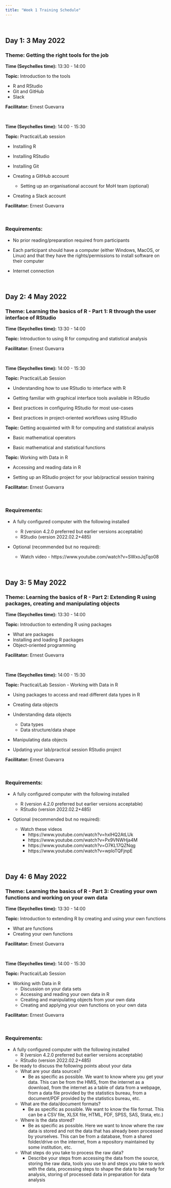 ```yaml
---
title: "Week 1 Training Schedule"
---
```


<br/>

## Day 1: 3 May 2022

### Theme: Getting the right tools for the job

**Time (Seychelles time):** 13:30 - 14:00

**Topic:** Introduction to the tools

* R and RStudio    
* Git and GitHub    
* Slack

**Facilitator:** Ernest Guevarra

&nbsp;

**Time (Seychelles time):** 14:00 - 15:30

**Topic:** Practical/Lab session

* Installing R

* Installing RStudio

* Installing Git

* Creating a GitHub account
    
    * Setting up an organisational account for MoH team (optional)

* Creating a Slack account

**Facilitator:** Ernest Guevarra

&nbsp;

### Requirements:

* No prior reading/preparation required from participants

* Each participant should have a computer (either Windows, MacOS, or Linux) and that they have the rights/permissions to install software on their computer

* Internet connection

<br/>

## Day 2: 4 May 2022

### Theme: Learning the basics of R - Part 1: R through the user interface of RStudio

**Time (Seychelles time):** 13:30 - 14:00

**Topic:** Introduction to using R for computing and statistical analysis

**Facilitator:** Ernest Guevarra

&nbsp;

**Time (Seychelles time):** 14:00 - 15:30

**Topic:** Practical/Lab Session

* Understanding how to use RStudio to interface with R

* Getting familiar with graphical interface tools available in RStudio

* Best practices in configuring RStudio for most use-cases

* Best practices in project-oriented workflows using RStudio

**Topic:** Getting acquainted with R for computing and statistical analysis

* Basic mathematical operators

* Basic mathematical and statistical functions

**Topic:** Working with Data in R

* Accessing and reading data in R

* Setting up an RStudio project for your lab/practical session training

**Facilitator:** Ernest Guevarra

&nbsp;

### Requirements:

* A fully configured computer with the following installed

    * R (version 4.2.0 preferred but earlier versions acceptable)
    * RStudio (version 2022.02.2+485)

* Optional (recommended but no required):

    * Watch video - https://www.youtube.com/watch?v=SWxoJqTqo08

<br/>

## Day 3: 5 May 2022

### Theme: Learning the basics of R - Part 2: Extending R using packages, creating and manipulating objects

**Time (Seychelles time):** 13:30 - 14:00

**Topic:** Introduction to extending R using packages

* What are packages    
* Installing and loading R packages    
* Object-oriented programming

**Facilitator:** Ernest Guevarra

&nbsp;

**Time (Seychelles time):** 14:00 - 15:30

**Topic:** Practical/Lab Session - Working with Data in R

* Using packages to access and read different data types in R    
* Creating data objects    
* Understanding data objects    

    * Data types    
    * Data structure/data shape    
    
* Manipulating data objects    
* Updating your lab/practical session RStudio project

**Facilitator:** Ernest Guevarra

&nbsp;

### Requirements:

* A fully configured computer with the following installed    
    * R (version 4.2.0 preferred but earlier versions acceptable)    
    * RStudio (version 2022.02.2+485)

* Optional (recommended but no required):

    * Watch these videos
        * https://www.youtube.com/watch?v=hxlHQ2AtLUk
        * https://www.youtube.com/watch?v=Px9VNWHja4M
        * https://www.youtube.com/watch?v=O7KL17QZNqg
        * https://www.youtube.com/watch?v=wploTQFjnpE

<br/>

## Day 4: 6 May 2022

### Theme: Learning the basics of R - Part 3: Creating your own functions and working on your own data


**Time (Seychelles time):** 13:30 - 14:00

**Topic:** Introduction to extending R by creating and using your own functions

* What are functions    
* Creating your own functions

**Facilitator:** Ernest Guevarra

&nbsp;

**Time (Seychelles time):** 14:00 - 15:30

**Topic:** Practical/Lab Session

* Working with Data in R    
    * Discussion on your data sets    
    * Accessing and reading your own data in R    
    * Creating and manipulating objects from your own data    
    * Creating and applying your own functions on your own data

**Facilitator:** Ernest Guevarra

&nbsp;

### Requirements:

* A fully configured computer with the following installed    
    * R (version 4.2.0 preferred but earlier versions acceptable)    
    * RStudio (version 2022.02.2+485)

* Be ready to discuss the following points about your data    
    * What are your data sources?    
        * Be as specific as possible. We want to know where you get your data. This can be from the HMIS, from the internet as a download, from the internet as a table of data from a webpage, from a data file provided by the statistics bureau, from a document/PDF provided by the statistics bureau, etc.

    * What are the data/document formats?    
        * Be as specific as possible. We want to know the file format. This can be a CSV file, XLSX file, HTML, PDF, SPSS, SAS, Stata, etc.)    
        
    * Where is the data stored?    
        * Be as specific as possible. Here we want to know where the raw data is stored and not the data that has already been processed by yourselves. This can be from a database, from a shared folder/drive on the internet, from a repository maintained by some institution, etc.    
        
    * What steps do you take to process the raw data?    
        * Describe your steps from accessing the data from the source, storing the raw data, tools you use to and steps you take to work with the data, processing steps to shape the data to be ready for analysis, storing of processed data in preparation for data analysis

